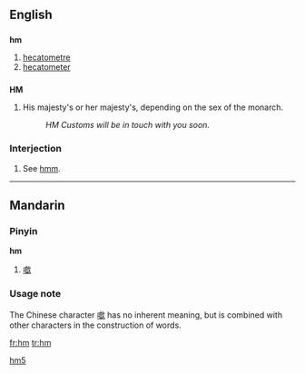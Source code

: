 ==English==

==={{abbreviation}}===
'''hm'''

# [[hecatometre]]
# [[hecatometer]]

==={{abbreviation}}===
'''HM'''

# {{UK}} His majesty's or her majesty's, depending on the sex of the monarch.
#: ''HM Customs will be in touch with you soon.''

===Interjection===

# See [[hmm]].

----

==Mandarin==
===Pinyin===
'''hm'''
# [[噷]]

===Usage note===
The Chinese character [[噷]] has no inherent meaning, but is combined with other characters in the construction of words.

[[Category:Mandarin pinyin|hm5]]

[[fr:hm]]
[[tr:hm]]